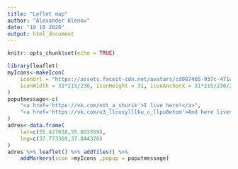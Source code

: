 ---
title: "Leflet map"
author: "Alexander Klonov"
date: "10 10 2020"
output: html_document
---

```{r setup, include=FALSE}
knitr::opts_chunk$set(echo = TRUE)
```

```{r, echo=FALSE}
library(leaflet)
myIcons<-makeIcon(
    iconUrl = "https://assets.faceit-cdn.net/avatars/cd087465-937c-471e-9f44-8b092c63bc23_1560613353683.jpg",
    iconWidth = 31*215/230, iconHeight = 31, iconAnchorX = 31*215/230/2, iconAnchorY = 16
)
poputmessage<-c(
    "<a href='https://vk.com/not_a_shurik'>I live here!</a>",
    "<a href='https://vk.com/u3_llcuxylllku_c_llpu8etom'>And here lives my friend!</a>"
)
adres<-data.frame(
    lat=c(55.427038,55.803559),
    lng=c(37.773369,37.844378)
)
adres %>% leaflet() %>% addTiles() %>% 
    addMarkers(icon =myIcons ,popup = poputmessage) 

```